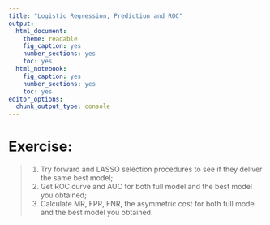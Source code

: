 ```yaml
---
title: "Logistic Regression, Prediction and ROC"
output: 
  html_document: 
    theme: readable
    fig_caption: yes
    number_sections: yes
    toc: yes
  html_notebook: 
    fig_caption: yes
    number_sections: yes
    toc: yes
editor_options: 
  chunk_output_type: console
---
```


# **Exercise:** 

> 1. Try forward and LASSO selection procedures to see if they deliver the same best model;
> 2. Get ROC curve and AUC for both full model and the best model you obtained;
> 3. Calculate MR, FPR, FNR, the asymmetric cost for both full model and the best model you obtained.

